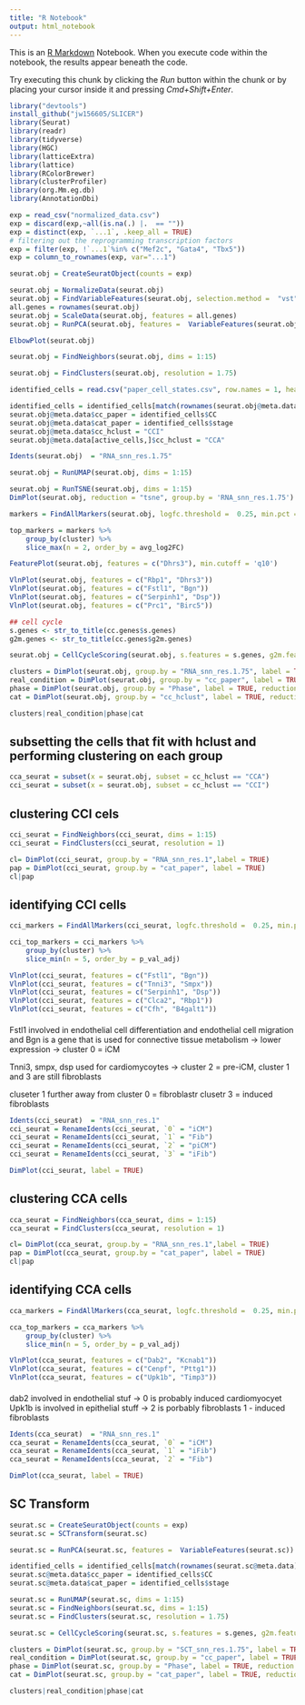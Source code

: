 ```yaml
---
title: "R Notebook"
output: html_notebook
---
```


This is an [R Markdown](http://rmarkdown.rstudio.com) Notebook. When you execute code within the notebook, the results appear beneath the code. 

Try executing this chunk by clicking the *Run* button within the chunk or by placing your cursor inside it and pressing *Cmd+Shift+Enter*. 

```r
library("devtools")
install_github("jw156605/SLICER")
library(Seurat)
library(readr)
library(tidyverse)
library(HGC) 
library(latticeExtra)
library(lattice) 
library(RColorBrewer)
library(clusterProfiler)
library(org.Mm.eg.db)
library(AnnotationDbi)
```


```r
exp = read_csv("normalized_data.csv")
exp = discard(exp,~all(is.na(.) |.  == ""))
exp = distinct(exp, `...1`, .keep_all = TRUE)
# filtering out the reprogramming transcription factors 
exp = filter(exp, !`...1`%in% c("Mef2c", "Gata4", "Tbx5"))
exp = column_to_rownames(exp, var="...1")

```
```r

seurat.obj = CreateSeuratObject(counts = exp)
```
```r
seurat.obj = NormalizeData(seurat.obj)
seurat.obj = FindVariableFeatures(seurat.obj, selection.method =  "vst", nfeatures = 10000)
all.genes = rownames(seurat.obj)
seurat.obj = ScaleData(seurat.obj, features = all.genes)
seurat.obj = RunPCA(seurat.obj, features =  VariableFeatures(seurat.obj))

```
```r
ElbowPlot(seurat.obj)
```

```r
seurat.obj = FindNeighbors(seurat.obj, dims = 1:15)
```

```r
seurat.obj = FindClusters(seurat.obj, resolution = 1.75)
```
```r
identified_cells = read.csv("paper_cell_states.csv", row.names = 1, header=TRUE)
```
```r
identified_cells = identified_cells[match(rownames(seurat.obj@meta.data), rownames(identified_cells)),]
seurat.obj@meta.data$cc_paper = identified_cells$CC
seurat.obj@meta.data$cat_paper = identified_cells$stage
seurat.obj@meta.data$cc_hclust = "CCI"
seurat.obj@meta.data[active_cells,]$cc_hclust = "CCA"

```


```r
Idents(seurat.obj)  = "RNA_snn_res.1.75"
```

```r
seurat.obj = RunUMAP(seurat.obj, dims = 1:15)
```
```r
seurat.obj = RunTSNE(seurat.obj, dims = 1:15)
DimPlot(seurat.obj, reduction = "tsne", group.by = 'RNA_snn_res.1.75')
``` 

```r
markers = FindAllMarkers(seurat.obj, logfc.threshold =  0.25, min.pct = 0.1, only.pos = FALSE, test.use = 'MAST')
```
```r
top_markers = markers %>%
    group_by(cluster) %>%
    slice_max(n = 2, order_by = avg_log2FC)
```

```r
FeaturePlot(seurat.obj, features = c("Dhrs3"), min.cutoff = 'q10')
```
```r
VlnPlot(seurat.obj, features = c("Rbp1", "Dhrs3"))
VlnPlot(seurat.obj, features = c("Fstl1", "Bgn"))
VlnPlot(seurat.obj, features = c("Serpinh1", "Dsp"))
VlnPlot(seurat.obj, features = c("Prc1", "Birc5"))
```
```r
## cell cycle 
s.genes <- str_to_title(cc.genes$s.genes)
g2m.genes <- str_to_title(cc.genes$g2m.genes)

seurat.obj = CellCycleScoring(seurat.obj, s.features = s.genes, g2m.features = g2m.genes)
```


```r
clusters = DimPlot(seurat.obj, group.by = "RNA_snn_res.1.75", label = TRUE, reduction = "umap")
real_condition = DimPlot(seurat.obj, group.by = "cc_paper", label = TRUE, reduction = "umap") 
phase = DimPlot(seurat.obj, group.by = "Phase", label = TRUE, reduction = "umap") 
cat = DimPlot(seurat.obj, group.by = "cc_hclust", label = TRUE, reduction = "umap") 

clusters|real_condition|phase|cat


```

## subsetting the cells that fit with hclust and performing clustering on each group 

```r
cca_seurat = subset(x = seurat.obj, subset = cc_hclust == "CCA")
cci_seurat = subset(x = seurat.obj, subset = cc_hclust == "CCI")

```

## clustering CCI cels 

```r
cci_seurat = FindNeighbors(cci_seurat, dims = 1:15)
cci_seurat = FindClusters(cci_seurat, resolution = 1)
```

```r
cl= DimPlot(cci_seurat, group.by = "RNA_snn_res.1",label = TRUE)
pap = DimPlot(cci_seurat, group.by = "cat_paper", label = TRUE)
cl|pap
```
## identifying CCI cells 

```r
cci_markers = FindAllMarkers(cci_seurat, logfc.threshold =  0.25, min.pct = 0.1, only.pos = FALSE, test.use = 'MAST')
```
```r
cci_top_markers = cci_markers %>%
    group_by(cluster) %>%
    slice_min(n = 5, order_by = p_val_adj)
```

```r
VlnPlot(cci_seurat, features = c("Fstl1", "Bgn"))
VlnPlot(cci_seurat, features = c("Tnni3", "Smpx"))
VlnPlot(cci_seurat, features = c("Serpinh1", "Dsp"))
VlnPlot(cci_seurat, features = c("Clca2", "Rbp1"))
VlnPlot(cci_seurat, features = c("Cfh", "B4galt1"))

```
#### 

Fstl1 involved in endothelial cell differentiation and endothelial cell migration and Bgn is a gene that is used for connective tissue metabolism -> lower expression -> cluster 0 = iCM 

Tnni3, smpx, dsp used for cardiomycoytes -> cluster 2 = pre-iCM, cluster 1 and 3 are still fibroblasts 

cluseter 1 further away from cluster 0 = fibroblastr
clusetr 3 = induced fibroblasts

```r
Idents(cci_seurat)  = "RNA_snn_res.1"
cci_seurat = RenameIdents(cci_seurat, `0` = "iCM")
cci_seurat = RenameIdents(cci_seurat, `1` = "Fib")
cci_seurat = RenameIdents(cci_seurat, `2` = "piCM")
cci_seurat = RenameIdents(cci_seurat, `3` = "iFib")

```

```r
DimPlot(cci_seurat, label = TRUE)

```
## clustering CCA cells


```r
cca_seurat = FindNeighbors(cca_seurat, dims = 1:15)
cca_seurat = FindClusters(cca_seurat, resolution = 1)
```

```r
cl= DimPlot(cca_seurat, group.by = "RNA_snn_res.1",label = TRUE)
pap = DimPlot(cca_seurat, group.by = "cat_paper", label = TRUE)
cl|pap
```
## identifying CCA cells 

```r
cca_markers = FindAllMarkers(cca_seurat, logfc.threshold =  0.25, min.pct = 0.1, only.pos = FALSE, test.use = 'MAST')
```
```r
cca_top_markers = cca_markers %>%
    group_by(cluster) %>%
    slice_min(n = 5, order_by = p_val_adj)
```

```r
VlnPlot(cca_seurat, features = c("Dab2", "Kcnab1"))
VlnPlot(cca_seurat, features = c("Cenpf", "Pttg1"))
VlnPlot(cca_seurat, features = c("Upk1b", "Timp3"))


```
#### 

dab2 involved in endothelial stuf -> 0 is probably induced cardiomyocyet
Upk1b is involved in epithelial stuff -> 2 is porbably fibroblasts 
1 - induced fibroblasts

```r
Idents(cca_seurat)  = "RNA_snn_res.1"
cca_seurat = RenameIdents(cca_seurat, `0` = "iCM")
cca_seurat = RenameIdents(cca_seurat, `1` = "iFib")
cca_seurat = RenameIdents(cca_seurat, `2` = "Fib")


```

```r
DimPlot(cca_seurat, label = TRUE)

```

## SC Transform       
```r
seurat.sc = CreateSeuratObject(counts = exp)
seurat.sc = SCTransform(seurat.sc)
```
```r
seurat.sc = RunPCA(seurat.sc, features =  VariableFeatures(seurat.sc))
```

```r
identified_cells = identified_cells[match(rownames(seurat.sc@meta.data), rownames(identified_cells)),]
seurat.sc@meta.data$cc_paper = identified_cells$CC
seurat.sc@meta.data$cat_paper = identified_cells$stage

seurat.sc = RunUMAP(seurat.sc, dims = 1:15)
seurat.sc = FindNeighbors(seurat.sc, dims = 1:15)
seurat.sc = FindClusters(seurat.sc, resolution = 1.75)
```

```r
seurat.sc = CellCycleScoring(seurat.sc, s.features = s.genes, g2m.features = g2m.genes)
```

```r
clusters = DimPlot(seurat.sc, group.by = "SCT_snn_res.1.75", label = TRUE, reduction = "umap")
real_condition = DimPlot(seurat.sc, group.by = "cc_paper", label = TRUE, reduction = "umap") 
phase = DimPlot(seurat.sc, group.by = "Phase", label = TRUE, reduction = "umap") 
cat = DimPlot(seurat.sc, group.by = "cat_paper", label = TRUE, reduction = "umap") 

clusters|real_condition|phase|cat

```

